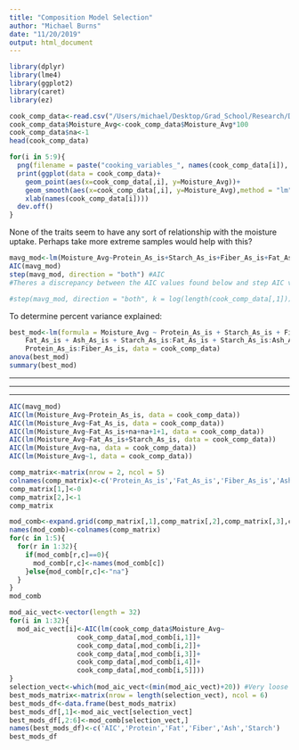 ```yaml
---
title: "Composition Model Selection"
author: "Michael Burns"
date: "11/20/2019"
output: html_document
---
```


```r
library(dplyr)
library(lme4)
library(ggplot2)
library(caret)
library(ez)
```

```r
cook_comp_data<-read.csv("/Users/michael/Desktop/Grad_School/Research/Datasets/Machine Learning/Kernel_Comp_Cook_Clean.csv")
cook_comp_data$Moisture_Avg<-cook_comp_data$Moisture_Avg*100
cook_comp_data$na<-1
head(cook_comp_data)
```

```r
for(i in 5:9){
  png(filename = paste("cooking_variables_", names(cook_comp_data[i]), "_corr_vis.png"))
  print(ggplot(data = cook_comp_data)+
    geom_point(aes(x=cook_comp_data[,i], y=Moisture_Avg))+
    geom_smooth(aes(x=cook_comp_data[,i], y=Moisture_Avg),method = "lm")+
    xlab(names(cook_comp_data[i])))
  dev.off()
}
```
None of the traits seem to have any sort of relationship with the moisture uptake.  Perhaps take more extreme samples would help with this?

```r
mavg_mod<-lm(Moisture_Avg~Protein_As_is+Starch_As_is+Fiber_As_is+Fat_As_is+Ash_As_is + Protein_As_is:Starch_As_is+Starch_As_is:Fiber_As_is+Starch_As_is:Fat_As_is+Ash_As_is:Protein_As_is+Ash_As_is:Starch_As_is+Ash_As_is:Fiber_As_is+Protein_As_is:Fiber_As_is+Protein_As_is:Fat_As_is, data = cook_comp_data)
AIC(mavg_mod)
step(mavg_mod, direction = "both") #AIC
#Theres a discrepancy between the AIC values found below and step AIC values.

#step(mavg_mod, direction = "both", k = log(length(cook_comp_data[,1]))) #BIC
```

To determine percent variance explained:
```r
best_mod<-lm(formula = Moisture_Avg ~ Protein_As_is + Starch_As_is + Fiber_As_is + 
    Fat_As_is + Ash_As_is + Starch_As_is:Fat_As_is + Starch_As_is:Ash_As_is + 
    Protein_As_is:Fiber_As_is, data = cook_comp_data)
anova(best_mod)
summary(best_mod)
```




___
___
___
```r
AIC(mavg_mod)
AIC(lm(Moisture_Avg~Protein_As_is, data = cook_comp_data))
AIC(lm(Moisture_Avg~Fat_As_is, data = cook_comp_data))
AIC(lm(Moisture_Avg~Fat_As_is+na+na+1+1, data = cook_comp_data))
AIC(lm(Moisture_Avg~Fat_As_is+Starch_As_is, data = cook_comp_data))
AIC(lm(Moisture_Avg~na, data = cook_comp_data))
AIC(lm(Moisture_Avg~1, data = cook_comp_data))


```

```r
comp_matrix<-matrix(nrow = 2, ncol = 5)
colnames(comp_matrix)<-c('Protein_As_is','Fat_As_is','Fiber_As_is','Ash_As_is','Starch_As_is')
comp_matrix[1,]<-0
comp_matrix[2,]<-1
comp_matrix

mod_comb<-expand.grid(comp_matrix[,1],comp_matrix[,2],comp_matrix[,3],comp_matrix[,4],comp_matrix[,5])
names(mod_comb)<-colnames(comp_matrix)
for(c in 1:5){
  for(r in 1:32){
    if(mod_comb[r,c]==0){
      mod_comb[r,c]<-names(mod_comb[c])
    }else{mod_comb[r,c]<-"na"}
  }
}
mod_comb
```

```r
mod_aic_vect<-vector(length = 32)
for(i in 1:32){
  mod_aic_vect[i]<-AIC(lm(cook_comp_data$Moisture_Avg~
                 cook_comp_data[,mod_comb[i,1]]+
                 cook_comp_data[,mod_comb[i,2]]+
                 cook_comp_data[,mod_comb[i,3]]+
                 cook_comp_data[,mod_comb[i,4]]+
                 cook_comp_data[,mod_comb[i,5]]))
}
selection_vect<-which(mod_aic_vect<(min(mod_aic_vect)+20)) #Very loose selection, should be +5 to 10
best_mods_matrix<-matrix(nrow = length(selection_vect), ncol = 6)
best_mods_df<-data.frame(best_mods_matrix)
best_mods_df[,1]<-mod_aic_vect[selection_vect]
best_mods_df[,2:6]<-mod_comb[selection_vect,]
names(best_mods_df)<-c('AIC','Protein','Fat','Fiber','Ash','Starch')
best_mods_df
```

